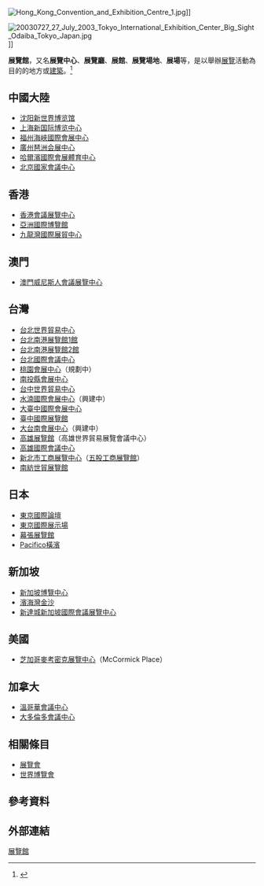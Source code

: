 {{Expand|time=2016-10-06T16:29:44+00:00}}
{{globalize}}
[[File:Hong_Kong_Convention_and_Exhibition_Centre_1.jpg|thumb]]]]

[[File:20030727_27_July_2003_Tokyo_International_Exhibition_Center_Big_Sight_Odaiba_Tokyo_Japan.jpg|thumb]]]]

'''展覽館'''，又名'''展覽中心'''、'''展覽廳'''、'''展館'''、'''展覽場地'''、'''展場'''等，是以舉辦[[展覽|展覽]]活動為目的的地方或[[建築|建築]]。<ref>{{cite web | url=http://dictionary.cambridge.org/dictionary/british/convention-centre?q=convention+center | title=English definition of "convention centre" | publisher=Cambridge Dictionaries Online | access-date=13 March 2015 | archive-date=2015-04-02 | archive-url=https://web.archive.org/web/20150402164435/http://dictionary.cambridge.org/dictionary/british/convention-centre?q=convention+center | dead-url=no }}</ref>

== 中國大陸 ==

* [[沈阳|沈阳]][[沈阳新世界博览馆|新世界博览馆]]
* [[上海|上海]][[上海新国际博览中心|新国际博览中心]]
* [[福州|福州]][[海峽國際會展中心|海峽國際會展中心]]
* [[廣州|廣州]][[琶洲会展中心|琶洲会展中心]]
* [[哈爾濱|哈爾濱]][[哈爾濱國際會展體育中心|國際會展體育中心]]
* [[北京|北京]][[国家会议中心_(中国大陆)|國家會議中心]]

== 香港 ==
* [[香港會議展覽中心|香港會議展覽中心]]
* [[亞洲國際博覽館|亞洲國際博覽館]]
* [[九龍灣國際展貿中心|九龍灣國際展貿中心]]

== 澳門 ==
* [[澳門威尼斯人會議展覽中心|澳門威尼斯人會議展覽中心]]

== 台灣 ==
* [[台北世界貿易中心|台北世界貿易中心]]
* [[台北南港展覽館1館|台北南港展覽館1館]]
* [[台北南港展覽館2館|台北南港展覽館2館]]
* [[台北國際會議中心|台北國際會議中心]]
* [[桃園會展中心|桃園會展中心]]（規劃中）
* [[南投縣會展中心|南投縣會展中心]]
* [[台中世界貿易中心|台中世界貿易中心]]
* [[臺中國際會展中心|水湳國際會展中心]]（興建中）
* [[大臺中國際會展中心|大臺中國際會展中心]]
* [[臺中國際展覽館|臺中國際展覽館]]
* [[大台南會展中心|大台南會展中心]]（興建中）
* [[高雄展覽館|高雄展覽館]]（高雄世界貿易展覽會議中心）
* [[高雄國際會議中心|高雄國際會議中心]]
* [[新北市工商展覽中心|新北市工商展覽中心]]（[[五股工商展覽館|五股工商展覽館]]）
* [[南紡世貿展覽館|南紡世貿展覽館]]

== 日本 ==
* [[東京國際論壇|東京國際論壇]]
* [[東京國際展示場|東京國際展示場]]
* [[幕張展覽館|幕張展覽館]]
* [[橫濱國際平和會議場|Pacifico橫濱]]

== 新加坡 ==
* [[新加坡博覽中心|新加坡博覽中心]]
* [[濱海灣金沙|濱海灣金沙]]
* [[新達城新加坡國際會議展覽中心|新達城新加坡國際會議展覽中心]]

== 美國 ==
* [[芝加哥|芝加哥]][[麥考密克展覽中心|麥考密克展覽中心]]（McCormick Place）

== 加拿大 ==
*[[溫哥華會議中心|溫哥華會議中心]]
*[[Metro_Toronto_Convention_Centre|大多倫多會議中心]]

== 相關條目 ==

* [[展覽會|展覽會]]
* [[世界博覽會|世界博覽會]]

== 參考資料 ==
{{reflist}}
== 外部連結 ==

{{旅游}}

[[Category:展覽館|]]